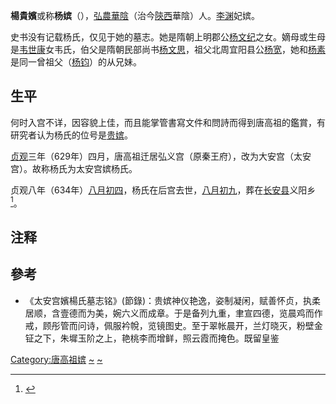 {{for|唐玄宗的'''楊貴嬪'''，唐肃宗的生母|元獻皇后}}
'''楊貴嬪'''或称'''杨嫔'''（{{bd|？||634年|9月1日|catIdx=Y}}），[[弘农郡|弘農]][[华阴县|華陰]]（治今[[陝西|陝西]]華陰）人。[[李渊|李渊]]妃嫔。

史书没有记载杨氏，仅见于她的墓志。她是隋朝上明郡公[[杨文纪|杨文纪]]之女。嫡母或生母是[[韦世康|韦世康]]女韦氏，伯父是隋朝民部尚书[[杨文思|杨文思]]，祖父北周宜阳县公[[杨宽_(北周)|杨宽]]，她和[[杨素|杨素]]是同一曾祖父（[[杨钧|杨钧]]）的从兄妹。

==生平==

何时入宫不详，因容貌上佳，而且能掌管書寫文件和問詩而得到唐高祖的鑑賞，有研究者认为杨氏的位号是[[贵嫔|贵嫔]]。

[[貞觀_(唐朝)|贞观]]三年（629年）四月，唐高祖迁居弘义宫（原秦王府），改为大安宫（太安宫）。故称杨氏为太安宫嫔杨氏。

贞观八年（634年）[[八月初四|八月初四]]，杨氏在后宫去世，[[八月初九|八月初九]]，葬在[[长安县|长安县]]义阳乡<ref>{{cite journal en
|quotes = 
|last = 
|first = 
|author = 霍斌
|coauthors = 
|date = 2015
|year = 
|month = 
|title = 《唐代前期内官制度研究》三 唐代“贵嫔”与“嫔”考辨
|journal = 乾陵文化研究
|volume = 
|issue = 2015年第00期
|pages = 234-236
|publisher = 乾陵博物馆
|location = 陕西省咸阳市
|issn = 
|pmid = 
|doi = 
|bibcode = 
|oclc = 
|id = 
|url = http://www.cnki.com.cn/Article/CJFDTotal-QLYJ201500022.htm
|language = Zh-hans
|format = 
|accessdate = 
|laysummary = 
|laysource = 
|laydate = 
|quote = 
|archive-date = 2020-12-18
|archive-url = https://web.archive.org/web/20201218193121/http://www.cnki.com.cn/Article/CJFDTotal-QLYJ201500022.htm
|dead-url = no
}}</ref>。

== 注释 ==

{{Reflist}}

==參考==
* 《太安宫嬪楊氏墓志铭》(節錄)：贵嫔神仪艳逸，姿制凝闲，赋善怀贞，执柔居顺，含壹德而为美，婉六义而成章。于是备列九重，聿宣四德，览晨鸡而作戒，顾彤管而问诗，佩服衿帨，览镜图史。至于翠帐晨开，兰灯晓灭，粉壁金钲之下，朱墀玉阶之上，艳桃李而增鲜，照云霞而掩色。既留皇鉴

{{DEFAULTSORT:Y}}
[[Category:唐高祖嫔|Category:唐高祖嫔]]
[[Category:弘农杨氏|~]]
[[Category:杨姓|~]]
